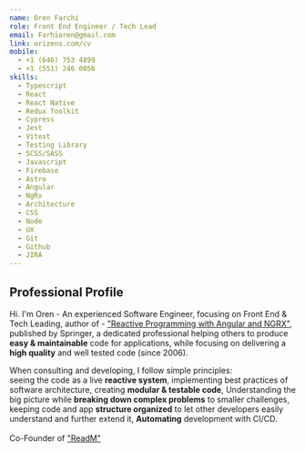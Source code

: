 ```yaml
---
name: Oren Farchi
role: Front End Engineer / Tech Lead
email: Farhioren@gmail.com
link: orizens.com/cv
mobile: 
  - +1 (646) 753 4899
  - +1 (551) 246 0056
skills:
  - Typescript
  - React
  - React Native
  - Redux Toolkit
  - Cypress
  - Jest
  - Vitest
  - Testing Library
  - SCSS/SASS
  - Javascript
  - Firebase
  - Astro
  - Angular
  - NgRx
  - Architecture
  - CSS
  - Node
  - UX
  - Git
  - Github
  - JIRA
---
```



## Professional Profile
Hi. I'm Oren - An experienced Software Engineer, focusing on Front End & Tech Leading, author of - ["Reactive Programming with Angular and NGRX"](https://link.springer.com/book/10.1007/978-1-4842-2620-9), published by Springer, a dedicated professional helping others to produce **easy & maintainable** code for applications, while focusing on delivering a **high quality** and well tested code (since 2006).

When consulting and developing, I follow simple principles: <br /> seeing the code as a live **reactive system**, implementing best practices of software architecture,
creating **modular &amp; testable code**, Understanding the big picture while **breaking down complex problems**
to smaller challenges, keeping code and app **structure organized** to let other developers easily understand and further extend it, **Automating** development with CI/CD.<br /><br/>
Co-Founder of ["ReadM"]('https://readm.app')
